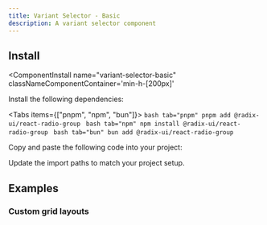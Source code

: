 ```yaml
---
title: Variant Selector - Basic
description: A variant selector component
---
```



<ComponentPreview 
  name="variant-selector-basic-ex-01"     
  classNameComponentContainer='min-h-[200px]' 
/>

<References>
  <Reference label="@radix-ui/react-radio-group" link="https://www.radix-ui.com/primitives/docs/components/radio-group"/>
</References>

## Install
<ComponentInstall
  name="variant-selector-basic"     
  classNameComponentContainer='min-h-[200px]' 
>
<CLIInstall  name="variant-selector-basic"   />

<ManualInstall>

<Steps>
<Step>

Install the following dependencies:

<Tabs items={["pnpm", "npm", "bun"]}>
    ```bash tab="pnpm"
    pnpm add @radix-ui/react-radio-group
    ```
    ```bash tab="npm"
    npm install @radix-ui/react-radio-group
    ```
    ```bash tab="bun"
    bun add @radix-ui/react-radio-group
    ```
</Tabs>
</Step>

<Step>

Copy and paste the following code into your project:

</Step>

<ComponentSource name="variant-selector-basic"/>

<Step>

Update the import paths to match your project setup.

</Step>

</Steps>


</ManualInstall>


</ComponentInstall>


## Examples

### Custom grid layouts
<ComponentPreview 
  name="variant-selector-basic-ex-02"     
  classNameComponentContainer='min-h-[200px]' 
/>


